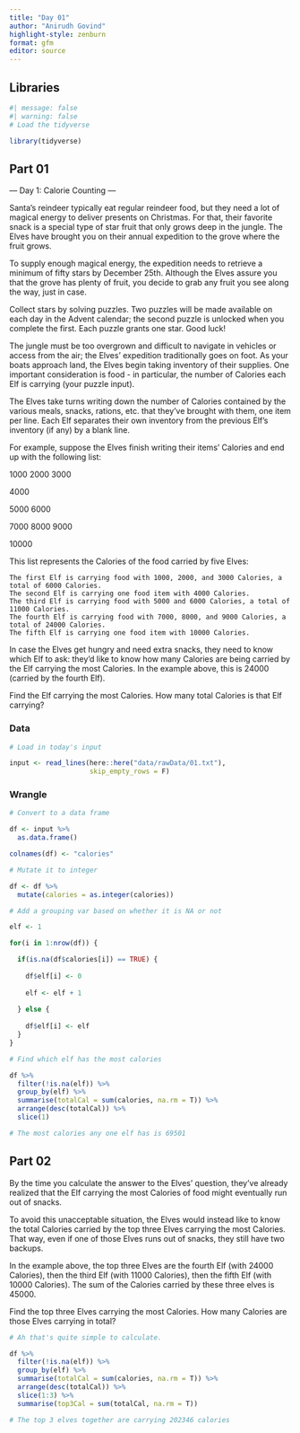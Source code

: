 ```yaml
---
title: "Day 01"
author: "Anirudh Govind"
highlight-style: zenburn
format: gfm
editor: source
---
```


## Libraries

```r
#| message: false
#| warning: false
# Load the tidyverse

library(tidyverse)
```

## Part 01

--- Day 1: Calorie Counting ---

Santa's reindeer typically eat regular reindeer food, but they need a lot of magical energy to deliver presents on Christmas. For that, their favorite snack is a special type of star fruit that only grows deep in the jungle. The Elves have brought you on their annual expedition to the grove where the fruit grows.

To supply enough magical energy, the expedition needs to retrieve a minimum of fifty stars by December 25th. Although the Elves assure you that the grove has plenty of fruit, you decide to grab any fruit you see along the way, just in case.

Collect stars by solving puzzles. Two puzzles will be made available on each day in the Advent calendar; the second puzzle is unlocked when you complete the first. Each puzzle grants one star. Good luck!

The jungle must be too overgrown and difficult to navigate in vehicles or access from the air; the Elves' expedition traditionally goes on foot. As your boats approach land, the Elves begin taking inventory of their supplies. One important consideration is food - in particular, the number of Calories each Elf is carrying (your puzzle input).

The Elves take turns writing down the number of Calories contained by the various meals, snacks, rations, etc. that they've brought with them, one item per line. Each Elf separates their own inventory from the previous Elf's inventory (if any) by a blank line.

For example, suppose the Elves finish writing their items' Calories and end up with the following list:

1000
2000
3000

4000

5000
6000

7000
8000
9000

10000

This list represents the Calories of the food carried by five Elves:

    The first Elf is carrying food with 1000, 2000, and 3000 Calories, a total of 6000 Calories.
    The second Elf is carrying one food item with 4000 Calories.
    The third Elf is carrying food with 5000 and 6000 Calories, a total of 11000 Calories.
    The fourth Elf is carrying food with 7000, 8000, and 9000 Calories, a total of 24000 Calories.
    The fifth Elf is carrying one food item with 10000 Calories.

In case the Elves get hungry and need extra snacks, they need to know which Elf to ask: they'd like to know how many Calories are being carried by the Elf carrying the most Calories. In the example above, this is 24000 (carried by the fourth Elf).

Find the Elf carrying the most Calories. How many total Calories is that Elf carrying?


### Data

```r
# Load in today's input

input <- read_lines(here::here("data/rawData/01.txt"),
                    skip_empty_rows = F)
```

### Wrangle

```r
# Convert to a data frame

df <- input %>% 
  as.data.frame()

colnames(df) <- "calories"

# Mutate it to integer

df <- df %>% 
  mutate(calories = as.integer(calories))

# Add a grouping var based on whether it is NA or not

elf <- 1

for(i in 1:nrow(df)) {

  if(is.na(df$calories[i]) == TRUE) {
    
    df$elf[i] <- 0
    
    elf <- elf + 1
    
  } else {
    
    df$elf[i] <- elf
  }
}

# Find which elf has the most calories

df %>% 
  filter(!is.na(elf)) %>% 
  group_by(elf) %>% 
  summarise(totalCal = sum(calories, na.rm = T)) %>% 
  arrange(desc(totalCal)) %>% 
  slice(1)

# The most calories any one elf has is 69501
```

## Part 02

By the time you calculate the answer to the Elves' question, they've already realized that the Elf carrying the most Calories of food might eventually run out of snacks.

To avoid this unacceptable situation, the Elves would instead like to know the total Calories carried by the top three Elves carrying the most Calories. That way, even if one of those Elves runs out of snacks, they still have two backups.

In the example above, the top three Elves are the fourth Elf (with 24000 Calories), then the third Elf (with 11000 Calories), then the fifth Elf (with 10000 Calories). The sum of the Calories carried by these three elves is 45000.

Find the top three Elves carrying the most Calories. How many Calories are those Elves carrying in total?

```r
# Ah that's quite simple to calculate.

df %>% 
  filter(!is.na(elf)) %>% 
  group_by(elf) %>% 
  summarise(totalCal = sum(calories, na.rm = T)) %>% 
  arrange(desc(totalCal)) %>% 
  slice(1:3) %>% 
  summarise(top3Cal = sum(totalCal, na.rm = T))

# The top 3 elves together are carrying 202346 calories
```

